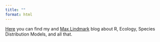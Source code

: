 ```yaml
---
title: ""
format: html
---
```


[Here](https://speciesinsite.github.io/) you can find my and [Max Lindmark](https://maxlindmark.github.io/) blog about R, Ecology, Species Distribution Models, and all that.